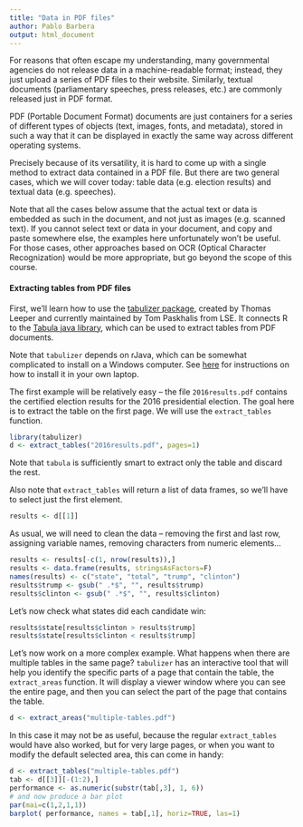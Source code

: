 ```yaml
---
title: "Data in PDF files"
author: Pablo Barbera
output: html_document
---
```


For reasons that often escape my understanding, many governmental agencies do not release data in a machine-readable format; instead, they just upload a series of PDF files to their website. Similarly, textual documents (parliamentary speeches, press releases, etc.) are commonly released just in PDF format.

PDF (Portable Document Format) documents are just containers for a series of different types of objects (text, images, fonts, and metadata), stored in such a way that it can be displayed in exactly the same way across different operating systems.

Precisely because of its versatility, it is hard to come up with a single method to extract data contained in a PDF file. But there are two general cases, which we will cover today: table data (e.g. election results) and textual data (e.g. speeches). 

Note that all the cases below assume that the actual text or data is embedded as such in the document, and not just as images (e.g. scanned text). If you cannot select text or data in your document, and copy and paste somewhere else, the examples here unfortunately won't be useful. For those cases, other approaches based on OCR (Optical Character Recognization) would be more appropriate, but go beyond the scope of this course.

#### Extracting tables from PDF files

First, we'll learn how to use the [tabulizer package](https://github.com/ropensci/tabulizer), created by Thomas Leeper and currently maintained by Tom Paskhalis from LSE. It connects R to the [Tabula java library](https://github.com/tabulapdf/tabula), which can be used to extract tables from PDF documents.

Note that `tabulizer` depends on rJava, which can be somewhat complicated to install on a Windows computer. See [here](https://github.com/ropensci/tabulizer#installation) for instructions on how to install it in your own laptop.

The first example will be relatively easy -- the file `2016results.pdf` contains the certified election results for the 2016 presidential election. The goal here is to extract the table on the first page. We will use the `extract_tables` function.

```r
library(tabulizer)
d <- extract_tables("2016results.pdf", pages=1)
```

Note that `tabula` is sufficiently smart to extract only the table and discard the rest.

Also note that `extract_tables` will return a list of data frames, so we'll have to select just the first element.

```r
results <- d[[1]]
```

As usual, we will need to clean the data -- removing the first and last row, assigning variable names, removing characters from numeric elements...

```r
results <- results[-c(1, nrow(results)),]
results <- data.frame(results, stringsAsFactors=F)
names(results) <- c("state", "total", "trump", "clinton")
results$trump <- gsub(" .*$", "", results$trump)
results$clinton <- gsub(" .*$", "", results$clinton)
```

Let's now check what states did each candidate win:

```r
results$state[results$clinton > results$trump]
results$state[results$clinton < results$trump]
```

Let's now work on a more complex example. What happens when there are multiple tables in the same page? `tabulizer` has an interactive tool that will help you identify the specific parts of a page that contain the table, the `extract_areas` function. It will display a viewer window where you can see the entire page, and then you can select the part of the page that contains the table.

```r
d <- extract_areas("multiple-tables.pdf")
```

In this case it may not be as useful, because the regular `extract_tables` would have also worked, but for very large pages, or when you want to modify the default selected area, this can come in handy:

```r
d <- extract_tables("multiple-tables.pdf")
tab <- d[[3]][-(1:2),]
performance <- as.numeric(substr(tab[,3], 1, 6))
# and now produce a bar plot
par(mai=c(1,2,1,1))
barplot( performance, names = tab[,1], horiz=TRUE, las=1)

```

